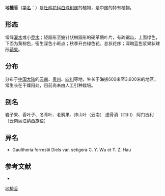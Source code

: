 {{Speciesbox
| name = 地檀香
| status = 
| status_system = 
| image =
| genus = Gaultheria
| species =  forrestii
| authority = Diels
| subdivision_ranks =[[变种|变种]]
| subdivision =
* 地檀香 ''G. f.'' var. ''forrestii''
* [[刚毛地檀香|刚毛地檀香]] ''G. f.'' var. ''setigera''
}}

'''地檀香'''（[[学名|学名]]：{{lang|la|''Gaultheria forrestii''}}）是[[杜鹃花科|杜鹃花科]][[白珠树属|白珠树属]]的植物，是中国的特有植物。

== 形态 ==
常绿[[灌木|灌木]]或小[[乔木|乔木]]；矩圆形至披针状椭圆形的硬革质叶片，有疏锯齿，上面绿色，下面为黄棕色，密生深色小斑点；秋季开白绿色花，总状花序；深暗蓝色浆果状球形[[蒴果|蒴果]]。

== 分布 ==
分布于[[中国大陆|中国大陆]]的[[云南|云南]]、[[贵州|贵州]]、[[四川|四川]]等地，生长于海拔600米至3,600米的地区，常生长在干燥阳处，目前尚未由人工引种栽培。

== 别名 ==
岩子果、香叶子、冬青叶、老鸦果、炸山叶（云南） 透骨消（四川） 阿门吉利（云南丽江纳西族语）

== 异名 ==
* Gaultheria forrestii Diels var. setigera C. Y. Wu et T. Z. Hau

== 参考文献 ==
<div class="references-small">
* {{cite web| url =http://www.bioinfo.cn/db05/KmzwSpecies.php?action=view&id=23515| title =地檀香（原变种）| work =《中国高等植物数据库全库》| publisher =中国科学院微生物研究所| author =昆明植物研究所| accessdate =2009-02-25| deadurl =yes| archiveurl =https://web.archive.org/web/20160305061005/http://www.bioinfo.cn/db05/KmzwSpecies.php?action=view&id=23515| archivedate =2016-03-05}}
</div>
{{Taxonbar|from=Q15232226}}

[[Category:白珠树属|地檀香]]


{{植物小作品}}